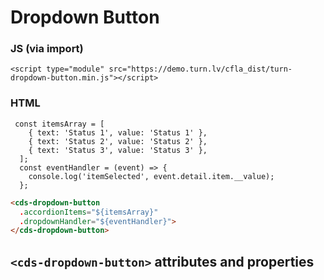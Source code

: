
# Dropdown Button

### JS (via import)

```imoprt
<script type="module" src="https://demo.turn.lv/cfla_dist/turn-dropdown-button.min.js"></script>
```

### HTML

```JS
 const itemsArray = [
    { text: 'Status 1', value: 'Status 1' },
    { text: 'Status 2', value: 'Status 2' },
    { text: 'Status 3', value: 'Status 3' },
  ];
  const eventHandler = (event) => {
    console.log('itemSelected', event.detail.item.__value);
  };
```

```html
<cds-dropdown-button
  .accordionItems="${itemsArray}"
  .dropdownHandler="${eventHandler}">
</cds-dropdown-button>
```

## `<cds-dropdown-button>` attributes and properties

<Props of="cds-dropdown-button" />
